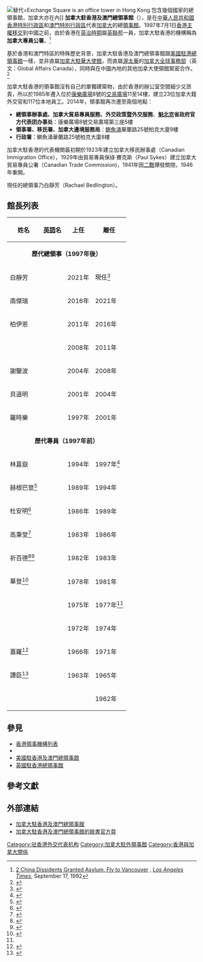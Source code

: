 {{Infobox diplomatic mission
| name= 加拿大驻香港总领事馆<br><small>{{lang|en|Consulate General of Canada in Hong Kong and Macau}}</small><br /><!-- 注释出：[[File:Coat_of_arms_of_Canada.svg|100px]] -->
| image= Three Exchange Square 1.jpg
| caption=<center>总领事馆所处的[[交易廣場|交易廣場]]外观</center>
| width=100px
| address = [[香港島|香港島]][[中環|中環]][[康樂廣場|康樂廣場]]8號<br>[[交易廣場|交易廣場]]第三座5樓
| location= {{HKG}}
| consul_general=[[白靜芳|白靜芳]]<small>（Rachael Bedlington）</small>
| department={{flagicon|Canada}} [[加拿大|加拿大]][[加拿大全球事務部|加拿大全球事務部]]
}}
[[File:HK_Exchange_Square.jpg|替代=Exchange Square is an office tower in Hong Kong.]]包含幾個國家的總領事館，加拿大亦在內]]
'''加拿大駐香港及澳門總領事館'''（{{lang-en|'''Consulate General of Canada in Hong Kong and Macau'''}}），是在[[中華人民共和國|中華人民共和國]][[香港特別行政區|香港特別行政區]]和[[澳門特別行政區|澳門特別行政區]]代表[[加拿大|加拿大]]的總[[領事館|領事館]]。1997年7月1日[[香港主權移交|香港主權移交]]到中國之前，由於香港在[[英屬香港|英治時期]]屬[[英聯邦|英聯邦]]一員，加拿大駐香港的機構稱為'''加拿大專員公署'''。<ref>[http://articles.latimes.com/1992-09-17/news/mn-783_1_hong-kong 2 China Dissidents Granted Asylum, Fly to Vancouver] {{Wayback|url=http://articles.latimes.com/1992-09-17/news/mn-783_1_hong-kong |date=20150921005256 }}, ''[[洛杉磯時報|Los Angeles Times]]'', September 17, 1992</ref>

基於香港和澳門特區的特殊歷史背景，加拿大駐香港及澳門總領事館跟[[美國駐港總領事館|美國駐港總領事館]]一樣，並非直屬[[加拿大駐華大使館|加拿大駐華大使館]]，而直屬[[渥太華|渥太華]]的[[加拿大全球事務部|加拿大全球事務部]]（英文：Global Affairs Canada），同時與在中國內地的其他加拿大使領館緊密合作。<ref>{{Cite web |url=http://www.international.gc.ca/department-ministere/inspection/2010/hong_kong.aspx?lang=eng |title=Inspection of The Canadian Consulate General Hong Kong |access-date=2016-05-19 |archive-url=https://web.archive.org/web/20161005230150/http://www.international.gc.ca/department-ministere/inspection/2010/hong_kong.aspx?lang=eng |archive-date=2016-10-05 |dead-url=yes }}</ref>

加拿大駐香港的領事館沒有自己的單獨建築物，由於香港的辦公室空間細少又昂貴，所以於1985年遷入位於[[康樂廣場|康樂廣場]]8號的[[交易廣場|交易廣場]]11至14樓，建立23位加拿大籍外交官和117位本地員工。2014年，領事館再次遷至兩個地點：<span class="cx-segment" data-segmentid="68"></span>
* '''總領事辦事處、加拿大貿易專員服務、外交政策暨外交服務'''、'''[[魁北克|魁北克]]省政府官方代表团办事处'''：康樂廣場8號交易廣場第三座5樓
* '''領事署、移民署、加拿大邊境服務局'''：[[鰂魚涌|鰂魚涌]]華蘭路25號柏克大廈9樓
* '''行政署'''：鰂魚涌華蘭路25號柏克大廈8樓
加拿大駐香港的代表機關最初期於1923年建立加拿大移民辦事處（Canadian Immigration Office），1929年由貿易專員保祿‧賽克斯（Paul Sykes）建立加拿大貿易專員公署（Canadian Trade Commission)，1941年因[[二戰|二戰]]爆發關閉，1946年重開。 

現任的總領事乃白靜芳（Rachael Bedlington）。

==館長列表==

{|class="wikitable sortable" style="font-size: 100%" align=center
|+ 
! 姓名 !![[英語|英語]]名 !! 上任  !! 離任
|-
|colspan=4 bgcolor=#B1D2E2 height="1px"|<center>'''歷代總領事（1997年後）'''</center>
|-
| 白靜芳 || {{lang|en|Rachael Bedlington}} || 2021年 ||  現任<ref>{{cite web|url=https://www.hk01.com/%E5%8D%B3%E6%99%82%E5%9C%8B%E9%9A%9B/664465/%E5%8A%A0%E6%8B%BF%E5%A4%A7%E9%A7%90%E6%B8%AF%E7%B8%BD%E9%A0%98%E4%BA%8B%E6%8F%9B%E4%BA%BA-%E7%99%BD%E9%9D%9C%E8%8A%B3%E6%8E%A5%E6%9B%BF%E5%8D%97%E5%82%91%E7%91%9E|title=加拿大駐港總領事換人　白靜芳接替南傑瑞|newspaper=HK01|date=2021-08-16|access-date=2021-09-20|archive-date=2021-11-24|archive-url=https://web.archive.org/web/20211124083201/https://www.hk01.com/%E5%8D%B3%E6%99%82%E5%9C%8B%E9%9A%9B/664465/%E5%8A%A0%E6%8B%BF%E5%A4%A7%E9%A7%90%E6%B8%AF%E7%B8%BD%E9%A0%98%E4%BA%8B%E6%8F%9B%E4%BA%BA-%E7%99%BD%E9%9D%9C%E8%8A%B3%E6%8E%A5%E6%9B%BF%E5%8D%97%E5%82%91%E7%91%9E}}</ref>
|-
| 南傑瑞 || {{lang|en|Jeff Nankivell}} || 2016年 ||  2021年
|-
| 柏伊恩 || {{lang|en|James Ian Burchett}} || 2011年 || 2016年
|-
| {{Link-en|戴靄琳|Doreen Steidle}} || {{lang|en|Doreen Steidle}} || 2008年 || 2011年
|-
| 謝鑒波 || {{lang|en|Gerry Campbell}} || 2004年 || 2008年
|-
| 貝道明 || {{lang|en|Anthony Burger}} || 2001年 || 2004年
|-
| 羅時樂 || {{lang|en|Colin Russel}} || 1997年 || 2001年
|-
|colspan=4 bgcolor=#B1D2E2 height="1px"|<center>'''歷代專員（1997年前）'''</center>
|-
| 林嘉嶽 || {{lang|en|Garrett Lambert}} || 1994年 || 1997年<ref name="名銜錄">{{Cite book |chapter=廿三 香港割讓英國時期加拿大駐香港領館歷任主管名銜錄 |title=中加使領關係建制史暨中加互駐使領館處歷任主管名銜錄-清光緒三十四年至中華民國八十六年 1909年至1997年 |publisher=培根文化事業公司 |location=[[台北市|台北市]] |author=黃剛 |translator=Frances Li |isbn=957-788-116-5}}</ref>{{rp|p93}}
|-
| 赫根巴登<ref>{{Cite news |title=加拿大節擧行慶祝酒會 撥百二萬捐贈學校社團 蘇燿祖陳祖澤李澤鉅等出席盛會 |publisher=[[華僑日報|華僑日報]] |date=1991-12-13 |page=6}}</ref> || {{lang|en|John P. Higginbotham}} || 1989年 || 1994年
|-
| 杜安明<ref>{{Cite news |title=加拿大駐港專員杜安明指出 美加自由貿易政策具鼓勵 有助港加貿易有快速增長 |publisher=[[華僑日報|華僑日報]] |date=1989-01-06 |page=22}}</ref> || {{lang|en|Anne Marie Doyle}} || 1986年 || 1989年 <!-- 加拿大駐港專員公署新任旅遊部商務專員蒲慧菁女士（Ms. Sylvia Potvin）已於最近到港履新；而前任旅遊部商務專員傅立新先生（Mr. Artuhr Fraser）則被派去西雅圖加拿大領事館，担任加國對波因飛機公司之政府聯絡官。對現職充滿熱忱的蒲女士，是加拿大渥太華人<ref>{{Cite news |title=加拿大駐港專員公署 旅遊部商務主管履新 |publisher=[[華僑日報|華僑日報]] |date=1987-10-12 |page=8}}</ref>。-->
|-
| 高秉堂<ref>{{Cite news |title=港兒童合唱團展覽會 加拿大駐港專員剪綵 |publisher=[[華僑日報|華僑日報]]  |date=1985-09-28 |page=24}}</ref> || {{lang|en|Maurice Copithorne}} || 1983年 || 1986年
|-
| 祈百德<ref>{{Cite news |title=加拿大駐港專員指出 香港人往加留學 須了解學校情況 |publisher=[[華僑日報|華僑日報]] |date=1982-07-01 |page=17}}</ref><ref>{{Cite news |title=加港貿易關係良好 港貨輸加增二成三 加拿大駐港商務專員祈百德作上述表示|publisher=[[大公報|大公報]] |date=1983-06-01 |page=12}}</ref> || {{lang|en|R. Allen Kilpqtrick}} || 1982年 || 1983年
|-
| 華登<ref>{{Cite news |title=加駐港專員談赴加移民 直系或近親申請將可獲優先批准 憑工作技能者僅佔少數 |publisher=[[工商日報|工商晚報]]  |date=1981-05-01 |page=1}}</ref> || {{lang|en|W.T. Warden}} || 1978年 || 1981年
|-
| <!-- 祈樂敬<ref>{{Cite news |title=加拿大人口多集中大城市 香港人如欲移民加拿大 移居小鎭獲准機會較高 加駐港專員祈樂敬昨在聯靑社演講  |publisher=[[華僑日報|華僑日報]]  |date=1976-05-07 |page=9}}</ref> --> || {{lang|en|M.G. Charles}} || 1975年 || 1977年<ref name="名銜錄"/>{{rp|p94}}
|-
|  || {{lang|en|R.L. Wales}} || 1972年 || 1974年
|-
| 蓋羅<ref>{{Cite news |title=加拿大駐港貿易專員擬訪大陸被拒絕入境 |publisher=[[工商日報|工商日報]]  |date=1966-12-22 |page=3}}</ref> || {{lang|en|C.R. Gallow}} || 1966年 || 1971年
|-
| 譚臣<ref>{{Cite news |title=永安公司與加航合辦 有獎問答比賽抽獎 |publisher=[[工商日報|工商晚報]] |date=1965-04-07 |page=3}}</ref>  || {{lang|en|R.K. Thomson}} || 1963年 || 1965年
|-
|  || {{lang|en|C.M. Forsyth-Smith}} ||  || 1962年
|}

== 參見 ==
*[[香港領事機構列表|香港領事機構列表]]
*{{Link-en|加拿大駐外機構列表|List of diplomatic missions of Canada}}
* [[美國駐香港及澳門總領事館|美國駐香港及澳門總領事館]]
* [[英國駐香港總領事館|英國駐香港總領事館]]

== 參考文獻 ==
<references />

== 外部連結 ==
* [http://www.hongkong.gc.ca 加拿大駐香港及澳門總領事館]{{Wayback|url=http://www.hongkong.gc.ca/ |date=20010331192144 }}
* [http://www.facebook.com/CanadainHKandMacao  加拿大駐香港及澳門總領事館的臉書官方頁]{{Wayback|url=http://www.facebook.com/CanadainHKandMacao |date=20161111054949 }}

{{駐香港領事機構}}
{{香港對外事務}}
{{駐中華人民共和國外交機構}}

[[Category:驻香港外交代表机构|Category:驻香港外交代表机构]]
[[Category:加拿大駐外領事館|Category:加拿大駐外領事館]]
[[Category:香港與加拿大關係|Category:香港與加拿大關係]]